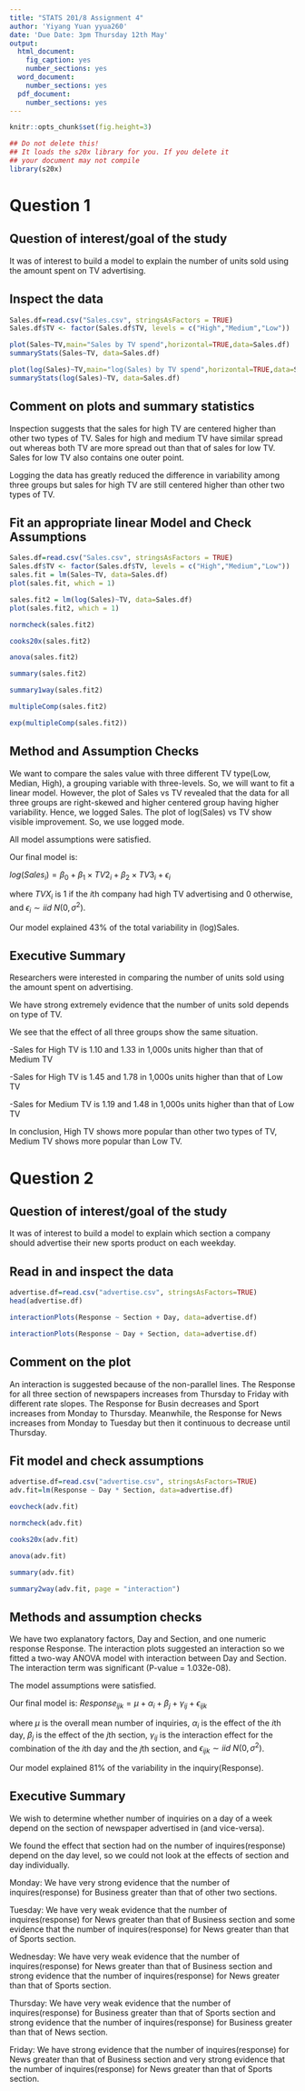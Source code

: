 ---
title: "STATS 201/8 Assignment 4"
author: 'Yiyang Yuan yyua260'
date: 'Due Date: 3pm Thursday 12th May'
output:
  html_document:
    fig_caption: yes
    number_sections: yes
  word_document: 
    number_sections: yes
  pdf_document: 
    number_sections: yes
---

```{r global_options, include=FALSE}
knitr::opts_chunk$set(fig.height=3)
```
```{r setup, echo=FALSE}
## Do not delete this!
## It loads the s20x library for you. If you delete it 
## your document may not compile
library(s20x)
```

# Question 1


## Question of interest/goal of the study

It was of interest to build a model to explain the number of units sold using the amount spent on TV advertising.

## Inspect the data

```{r,fig.height=5,fig.width=8}
Sales.df=read.csv("Sales.csv", stringsAsFactors = TRUE)
Sales.df$TV <- factor(Sales.df$TV, levels = c("High","Medium","Low"))

plot(Sales~TV,main="Sales by TV spend",horizontal=TRUE,data=Sales.df)
summaryStats(Sales~TV, data=Sales.df)

plot(log(Sales)~TV,main="log(Sales) by TV spend",horizontal=TRUE,data=Sales.df)
summaryStats(log(Sales)~TV, data=Sales.df)
```

## Comment on plots and summary statistics
Inspection suggests that the sales for high TV are centered higher than other two types of TV. Sales for high and medium TV have similar spread out whereas both TV are more spread out than that of sales for low TV.
Sales for low TV also contains one outer point.

Logging the data has greatly reduced the difference in variability among three groups but sales for high TV are still centered higher than other two types of TV.

## Fit an appropriate linear Model and Check Assumptions 

```{r,fig.height=4,fig.width=6}
Sales.df=read.csv("Sales.csv", stringsAsFactors = TRUE)
Sales.df$TV <- factor(Sales.df$TV, levels = c("High","Medium","Low"))
sales.fit = lm(Sales~TV, data=Sales.df)
plot(sales.fit, which = 1)

sales.fit2 = lm(log(Sales)~TV, data=Sales.df)
plot(sales.fit2, which = 1)

normcheck(sales.fit2)

cooks20x(sales.fit2)

anova(sales.fit2)

summary(sales.fit2)

summary1way(sales.fit2)

multipleComp(sales.fit2)

exp(multipleComp(sales.fit2))

```

## Method and Assumption Checks 
We want to compare the sales value with three different TV type(Low, Median, High), a grouping variable with three-levels. So, we will want to fit a linear model. However, the plot of Sales vs TV revealed that the data for all three groups are right-skewed and higher centered group having higher variability. Hence, we logged Sales. The plot of log(Sales) vs TV show visible improvement. So, we use logged mode.

All model assumptions were satisfied.

Our final model is:

$log(Sales_i) = \beta_0 + \beta_1 \times TV2_i + \beta_2 \times TV3_i + \epsilon_i$ 

where $TVX_i$ is 1 if the $i$th company had high TV advertising and 0 otherwise, and $\epsilon_i \sim iid ~ N(0,\sigma^2)$.

Our model explained 43% of the total variability in (log)Sales.

## Executive Summary
Researchers were interested in comparing the number of units sold using the amount spent on advertising.

We have strong extremely evidence that the number of units sold depends on type of TV.

We see that the effect of all three groups show the same situation.

-Sales for High TV is 1.10 and 1.33 in 1,000s units higher than that of Medium TV

-Sales for High TV is 1.45 and 1.78 in 1,000s units higher than that of Low TV

-Sales for Medium TV is 1.19 and 1.48 in 1,000s units higher than that of Low TV

In conclusion, High TV shows more popular than other two types of TV, Medium TV shows more popular than Low TV.

# Question 2


## Question of interest/goal of the study
It was of interest to build a model to explain which section a company should advertise their new sports product on each weekday.


## Read in and inspect the data

```{r,fig.height=5,fig.width=8}
advertise.df=read.csv("advertise.csv", stringsAsFactors=TRUE)
head(advertise.df)

interactionPlots(Response ~ Section + Day, data=advertise.df)

interactionPlots(Response ~ Day + Section, data=advertise.df)
```

## Comment on the plot
An interaction is suggested because of the non-parallel lines. The Response for all three section of newspapers increases from Thursday to Friday with different rate slopes. The Response for Busin decreases and Sport increases from Monday to Thursday. Meanwhile, the Response for News increases from Monday to Tuesday but then it continuous to decrease until Thursday.

## Fit model and check assumptions

```{r,fig.height=3.5,fig.width=5}
advertise.df=read.csv("advertise.csv", stringsAsFactors=TRUE)
adv.fit=lm(Response ~ Day * Section, data=advertise.df)

eovcheck(adv.fit)

normcheck(adv.fit)

cooks20x(adv.fit)

anova(adv.fit)

summary(adv.fit)

summary2way(adv.fit, page = "interaction")

```


## Methods and assumption checks
We have two explanatory factors, Day and Section, and one numeric response Response. The interaction plots suggested an interaction so we fitted a two-way ANOVA model with interaction between Day and Section. The interaction term was significant (P-value = 1.032e-08).

The model assumptions were satisfied.

Our final model is:
$Response_{ijk} = \mu + \alpha_i +\beta _j + \gamma_{ij} + \epsilon_{ijk}$

where $\mu$ is the overall mean number of inquiries, $\alpha_i$ is the effect of the $i$th day, $\beta _j$ is the effect of the $j$th section, $\gamma_{ij}$ is the interaction effect for the combination of the $i$th day and the $j$th section,
and $\epsilon_{ijk} \sim iid ~ N(0,\sigma^2)$.

Our model explained 81% of the variability in the inquiry(Response).

## Executive Summary

We wish to determine whether number of inquiries on a day of a week depend on the section of newspaper advertised in (and vice-versa).

We found the effect that section had on the number of inquires(response) depend on the day level, so we could not look at the effects of section and day individually.

Monday: We have very strong evidence that the number of inquires(response) for Business greater than that of other two sections.

Tuesday: We have very weak evidence that the number of inquires(response) for News greater than that of Business section and some evidence that the number of inquires(response) for News greater than that of Sports section.

Wednesday: We have very weak evidence that the number of inquires(response) for News greater than that of Business section and strong evidence that the number of inquires(response) for News greater than that of Sports section.

Thursday: We have very weak evidence that the number of inquires(response) for Business greater than that of Sports section and strong evidence that the number of inquires(response) for Business greater than that of News section.

Friday: We have strong evidence that the number of inquires(response) for News greater than that of Business section and very strong evidence that the number of inquires(response) for News greater than that of Sports section.
